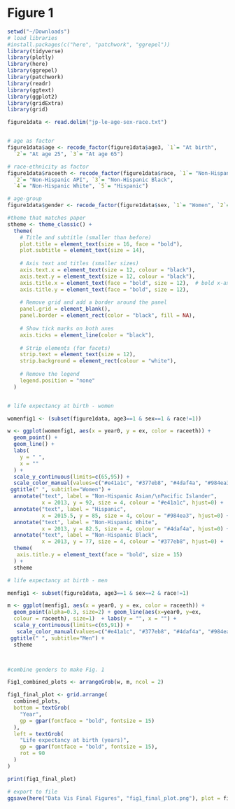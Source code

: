 
# Figure 1
```r
setwd("~/Downloads")
# load libraries
#install.packages(c("here", "patchwork", "ggrepel"))
library(tidyverse)
library(plotly)
library(here)
library(ggrepel)
library(patchwork)
library(readr)
library(ggtext)
library(ggplot2)
library(gridExtra)
library(grid)

figure1data <- read.delim("jp-le-age-sex-race.txt")


# age as factor
figure1data$age <- recode_factor(figure1data$age3, `1`= "At birth", 
  `2`= "At age 25", `3`= "At age 65") 

# race-ethnicity as factor
figure1data$raceeth <- recode_factor(figure1data$race, `1`= "Non-Hispanic AIAN", 
  `2`= "Non-Hispanic API", `3`= "Non-Hispanic Black", 
  `4`= "Non-Hispanic White", `5`= "Hispanic")

# age-group
figure1data$gender <- recode_factor(figure1data$sex, `1`= "Women", `2`= "Men")

```

```r

#theme that matches paper
stheme <- theme_classic() +
  theme(
    # Title and subtitle (smaller than before)
    plot.title = element_text(size = 16, face = "bold"),
    plot.subtitle = element_text(size = 14),
    
    # Axis text and titles (smaller sizes)
    axis.text.x = element_text(size = 12, colour = "black"),
    axis.text.y = element_text(size = 12, colour = "black"),
    axis.title.x = element_text(face = "bold", size = 12),  # bold x-axis title
    axis.title.y = element_text(face = "bold", size = 12),
    
    # Remove grid and add a border around the panel
    panel.grid = element_blank(),
    panel.border = element_rect(color = "black", fill = NA),
    
    # Show tick marks on both axes
    axis.ticks = element_line(color = "black"),
    
    # Strip elements (for facets)
    strip.text = element_text(size = 12),
    strip.background = element_rect(colour = "white"),
    
    # Remove the legend
    legend.position = "none"
  )


# life expectancy at birth - women

womenfig1 <- (subset(figure1data, age3==1 & sex==1 & race!=1))

w <- ggplot(womenfig1, aes(x = year0, y = ex, color = raceeth)) +
  geom_point() +
  geom_line() +
  labs(
    y = " ",  
    x = ""
  ) + 
  scale_y_continuous(limits=c(65,95)) + 
  scale_color_manual(values=c("#e41a1c", "#377eb8", "#4daf4a", "#984ea3")) + 
 ggtitle(" ", subtitle="Women") +
  annotate("text", label = "Non-Hispanic Asian/\nPacific Islander", 
           x = 2013, y = 92, size = 4, colour = "#e41a1c", hjust=0) +
  annotate("text", label = "Hispanic", 
           x = 2015.5, y = 85, size = 4, colour = "#984ea3", hjust=0) +
  annotate("text", label = "Non-Hispanic White", 
           x = 2013, y = 82.5, size = 4, colour = "#4daf4a", hjust=0) +
  annotate("text", label = "Non-Hispanic Black", 
           x = 2013, y = 77, size = 4, colour = "#377eb8", hjust=0) +
  theme(
   axis.title.y = element_text(face = "bold", size = 15)
  ) +
  stheme

# life expectancy at birth - men

menfig1 <- subset(figure1data, age3==1 & sex==2 & race!=1)

m <- ggplot(menfig1, aes(x = year0, y = ex, color = raceeth)) + 
  geom_point(alpha=0.3, size=2) + geom_line(aes(x=year0, y=ex, 
  colour = raceeth), size=1)  + labs(y = "", x = "") + 
  scale_y_continuous(limits=c(65,91)) + 
   scale_color_manual(values=c("#e41a1c", "#377eb8", "#4daf4a", "#984ea3")) + 
 ggtitle(" ", subtitle="Men") +
  stheme 



#combine genders to make Fig. 1

Fig1_combined_plots <- arrangeGrob(w, m, ncol = 2)

fig1_final_plot <- grid.arrange(
  combined_plots,
  bottom = textGrob(
    "Year", 
    gp = gpar(fontface = "bold", fontsize = 15)
  ),
  left = textGrob(
    "Life expectancy at birth (years)", 
    gp = gpar(fontface = "bold", fontsize = 15),
    rot = 90
  )
)

print(fig1_final_plot)

# export to file
ggsave(here("Data Vis Final Figures", "fig1_final_plot.png"), plot = fig1_final_plot, width=12, height=6)
```
